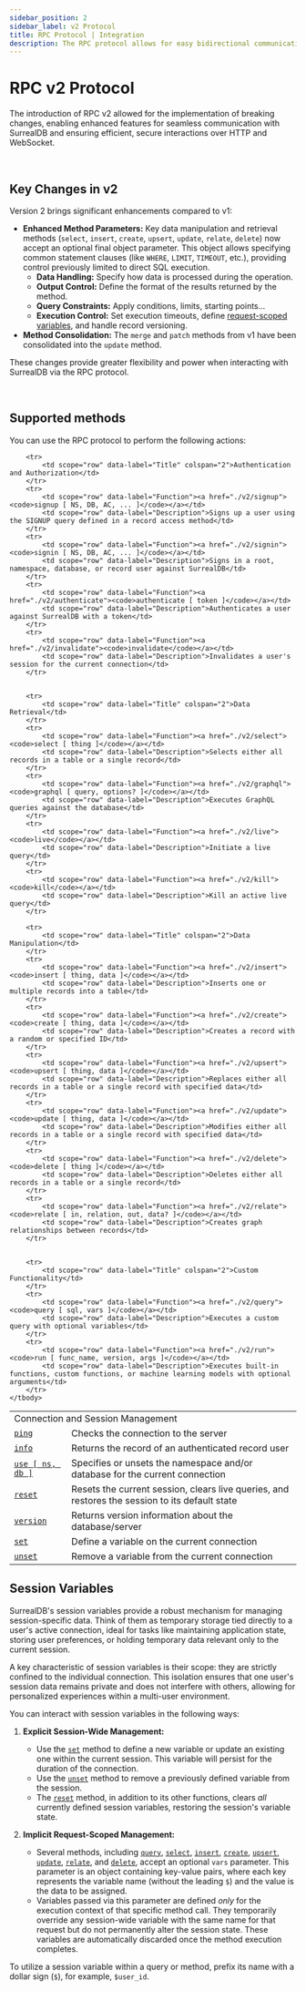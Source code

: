 ```yaml
---
sidebar_position: 2
sidebar_label: v2 Protocol
title: RPC Protocol | Integration
description: The RPC protocol allows for easy bidirectional communication with SurrealDB.
---
```



# RPC v2 Protocol

The introduction of RPC v2 allowed for the implementation of breaking changes, enabling enhanced features for seamless communication with SurrealDB and ensuring efficient, secure interactions over HTTP and WebSocket.

<br/>

## Key Changes in v2

Version 2 brings significant enhancements compared to v1:

*   **Enhanced Method Parameters:** Key data manipulation and retrieval methods (`select`, `insert`, `create`, `upsert`, `update`, `relate`, `delete`) now accept an optional final object parameter. This object allows specifying common statement clauses (like `WHERE`, `LIMIT`, `TIMEOUT`, etc.), providing control previously limited to direct SQL execution.
    *   **Data Handling:** Specify how data is processed during the operation.
    *   **Output Control:** Define the format of the results returned by the method.
    *   **Query Constraints:** Apply conditions, limits, starting points...
    *   **Execution Control:** Set execution timeouts, define <a href="#session-variables">request-scoped variables</a>, and handle record versioning.
*   **Method Consolidation:** The `merge` and `patch` methods from v1 have been consolidated into the `update` method. 

These changes provide greater flexibility and power when interacting with SurrealDB via the RPC protocol.

<br/>

## Supported methods

You can use the RPC protocol to perform the following actions:
<table>
    <tbody>
        <tr>
            <td scope="row" data-label="Title" colspan="2">Connection and Session Management</td>
        </tr>
        <tr>
            <td scope="row" data-label="Function"><a href="./v2/ping"><code>ping</code></a></td>
            <td scope="row" data-label="Description">Checks the connection to the server</td>
        </tr>
        <tr>
            <td scope="row" data-label="Function"><a href="./v2/info"><code>info</code></a></td>
            <td scope="row" data-label="Description">Returns the record of an authenticated record user</td>
        </tr>
        <tr>
            <td scope="row" data-label="Function"><a href="./v2/use"><code>use [ ns, db ]</code></a></td>
            <td scope="row" data-label="Description">Specifies or unsets the namespace and/or database for the current connection</td>
        </tr>
        <tr>
            <td scope="row" data-label="Function"><a href="./v2/reset"><code>reset</code></a></td>
            <td scope="row" data-label="Description">Resets the current session, clears live queries, and restores the session to its default state</td>
        </tr>
        <tr>
            <td scope="row" data-label="Function"><a href="./v2/version"><code>version</code></a></td>
            <td scope="row" data-label="Description">Returns version information about the database/server</td>
        </tr>
        <tr>
            <td scope="row" data-label="Function"><a href="./v2/version"><code>set</code></a></td>
            <td scope="row" data-label="Description">Define a variable on the current connection</td>
        </tr>
        <tr>
            <td scope="row" data-label="Function"><a href="./v2/version"><code>unset</code></a></td>
            <td scope="row" data-label="Description">Remove a variable from the current connection</td>
        </tr>


        <tr>
            <td scope="row" data-label="Title" colspan="2">Authentication and Authorization</td>
        </tr>
        <tr>
            <td scope="row" data-label="Function"><a href="./v2/signup"><code>signup [ NS, DB, AC, ... ]</code></a></td>
            <td scope="row" data-label="Description">Signs up a user using the SIGNUP query defined in a record access method</td>
        </tr>
        <tr>
            <td scope="row" data-label="Function"><a href="./v2/signin"><code>signin [ NS, DB, AC, ... ]</code></a></td>
            <td scope="row" data-label="Description">Signs in a root, namespace, database, or record user against SurrealDB</td>
        </tr>
        <tr>
            <td scope="row" data-label="Function"><a href="./v2/authenticate"><code>authenticate [ token ]</code></a></td>
            <td scope="row" data-label="Description">Authenticates a user against SurrealDB with a token</td>
        </tr>
        <tr>
            <td scope="row" data-label="Function"><a href="./v2/invalidate"><code>invalidate</code></a></td>
            <td scope="row" data-label="Description">Invalidates a user's session for the current connection</td>
        </tr>


        <tr>
            <td scope="row" data-label="Title" colspan="2">Data Retrieval</td>
        </tr>
        <tr>
            <td scope="row" data-label="Function"><a href="./v2/select"><code>select [ thing ]</code></a></td>
            <td scope="row" data-label="Description">Selects either all records in a table or a single record</td>
        </tr>
        <tr>
            <td scope="row" data-label="Function"><a href="./v2/graphql"><code>graphql [ query, options? ]</code></a></td>
            <td scope="row" data-label="Description">Executes GraphQL queries against the database</td>
        </tr>
        <tr>
            <td scope="row" data-label="Function"><a href="./v2/live"><code>live</code></a></td>
            <td scope="row" data-label="Description">Initiate a live query</td>
        </tr>
        <tr>
            <td scope="row" data-label="Function"><a href="./v2/kill"><code>kill</code></a></td>
            <td scope="row" data-label="Description">Kill an active live query</td>
        </tr>

        <tr>
            <td scope="row" data-label="Title" colspan="2">Data Manipulation</td>
        </tr>
        <tr>
            <td scope="row" data-label="Function"><a href="./v2/insert"><code>insert [ thing, data ]</code></a></td>
            <td scope="row" data-label="Description">Inserts one or multiple records into a table</td>
        </tr>
        <tr>
            <td scope="row" data-label="Function"><a href="./v2/create"><code>create [ thing, data ]</code></a></td>
            <td scope="row" data-label="Description">Creates a record with a random or specified ID</td>
        </tr>
        <tr>
            <td scope="row" data-label="Function"><a href="./v2/upsert"><code>upsert [ thing, data ]</code></a></td>
            <td scope="row" data-label="Description">Replaces either all records in a table or a single record with specified data</td>
        </tr>
        <tr>
            <td scope="row" data-label="Function"><a href="./v2/update"><code>update [ thing, data ]</code></a></td>
            <td scope="row" data-label="Description">Modifies either all records in a table or a single record with specified data</td>
        </tr>
        <tr>
            <td scope="row" data-label="Function"><a href="./v2/delete"><code>delete [ thing ]</code></a></td>
            <td scope="row" data-label="Description">Deletes either all records in a table or a single record</td>
        </tr>
        <tr>
            <td scope="row" data-label="Function"><a href="./v2/relate"><code>relate [ in, relation, out, data? ]</code></a></td>
            <td scope="row" data-label="Description">Creates graph relationships between records</td>
        </tr>


        <tr>
            <td scope="row" data-label="Title" colspan="2">Custom Functionality</td>
        </tr>
        <tr>
            <td scope="row" data-label="Function"><a href="./v2/query"><code>query [ sql, vars ]</code></a></td>
            <td scope="row" data-label="Description">Executes a custom query with optional variables</td>
        </tr>
        <tr>
            <td scope="row" data-label="Function"><a href="./v2/run"><code>run [ func_name, version, args ]</code></a></td>
            <td scope="row" data-label="Description">Executes built-in functions, custom functions, or machine learning models with optional arguments</td>
        </tr>
    </tbody>
</table>

## Session Variables
SurrealDB's session variables provide a robust mechanism for managing session-specific data. Think of them as temporary storage tied directly to a user's active connection, ideal for tasks like maintaining application state, storing user preferences, or holding temporary data relevant only to the current session.

A key characteristic of session variables is their scope: they are strictly confined to the individual connection. This isolation ensures that one user's session data remains private and does not interfere with others, allowing for personalized experiences within a multi-user environment.

You can interact with session variables in the following ways:

1.  **Explicit Session-Wide Management:**
    *   Use the [`set`](./v2/set) method to define a new variable or update an existing one within the current session. This variable will persist for the duration of the connection.
    *   Use the [`unset`](./v2/unset) method to remove a previously defined variable from the session.
    *   The [`reset`](./v2/reset) method, in addition to its other functions, clears *all* currently defined session variables, restoring the session's variable state.

2.  **Implicit Request-Scoped Management:**
    *   Several methods, including [`query`](./v2/query), [`select`](./v2/select), [`insert`](./v2/insert), [`create`](./v2/create), [`upsert`](./v2/upsert), [`update`](./v2/update), [`relate`](./v2/relate), and [`delete`](./v2/delete), accept an optional `vars` parameter. This parameter is an object containing key-value pairs, where each key represents the variable name (without the leading `$`) and the value is the data to be assigned.
    *   Variables passed via this parameter are defined *only* for the execution context of that specific method call. They temporarily override any session-wide variable with the same name for that request but do not permanently alter the session state. These variables are automatically discarded once the method execution completes.

To utilize a session variable within a query or method, prefix its name with a dollar sign (`$`), for example, `$user_id`.